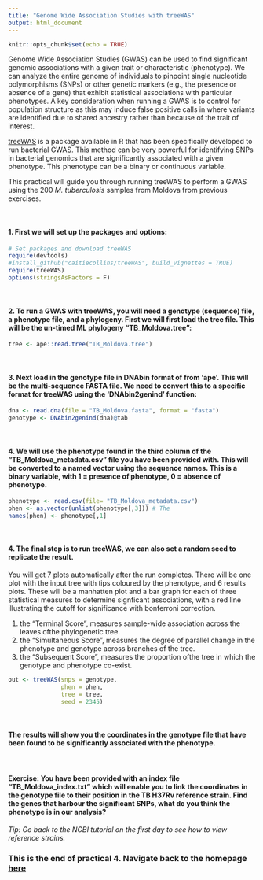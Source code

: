 ```yaml
---
title: "Genome Wide Association Studies with treeWAS"
output: html_document
---
```


```r
knitr::opts_chunk$set(echo = TRUE)

```

Genome Wide Association Studies (GWAS) can be used to find significant genomic associations with a given trait or characteristic (phenotype). We can analyze the entire genome of individuals to pinpoint single nucleotide polymorphisms (SNPs) or other genetic markers (e.g., the presence or absence of a gene) that exhibit statistical associations with particular phenotypes. A key consideration when running a GWAS is to control for population structure as this may induce false positive calls in where variants are identified due to shared ancestry rather than because of the trait of interest.

[treeWAS](<https://www.ncbi.nlm.nih.gov/pmc/articles/pmid/30184106/>) is a package available in R that has been specifically developed to run bacterial GWAS. This method can be very powerful for identifying SNPs in bacterial genomics that are significantly associated with a given phenotype. This phenotype can be a binary or continuous variable. 

This practical will guide you through running treeWAS to perform a GWAS using the 200 _M. tuberculosis_ samples from Moldova from previous exercises.

<br>

#### 1. First we will set up the packages and options:

```r
# Set packages and download treeWAS
require(devtools)
#install_github("caitiecollins/treeWAS", build_vignettes = TRUE)
require(treeWAS)
options(stringsAsFactors = F)
```

<br>

#### 2. To run a GWAS with treeWAS, you will need a genotype (sequence) file, a phenotype file, and a phylogeny. First we will first load the tree file. This will be the un-timed ML phylogeny "TB_Moldova.tree":

```r
tree <- ape::read.tree("TB_Moldova.tree") 
```

<br>

#### 3. Next load in the genotype file in DNAbin format of from 'ape'. This will be the multi-sequence FASTA file. We need to convert this to a specific format for treeWAS using the 'DNAbin2genind' function:

```r
dna <- read.dna(file = "TB_Moldova.fasta", format = "fasta")
genotype <- DNAbin2genind(dna)@tab
```

<br>

#### 4. We will use the phenotype found in the third column of the "TB_Moldova_metadata.csv" file you have been provided with. This will be converted to a named vector using the sequence names. This is a binary variable, with 1 = presence of phenotype, 0 = absence of phenotype.

```r
phenotype <- read.csv(file= "TB_Moldova_metadata.csv")
phen <- as.vector(unlist(phenotype[,3])) # The 
names(phen) <- phenotype[,1]
```

<br>

#### 4. The final step is to run treeWAS, we can also set a random seed to replicate the result. 

You will get 7 plots automatically after the run completes. There will be one plot with the input tree with tips coloured by the phenotype, and 6 results plots. These will be a manhatten plot and a bar graph for each of three statistical measures to determine signficant associations, with a red line illustrating the cutoff for significance with bonferroni correction.

1. the “Terminal Score”, measures sample-wide association across the leaves ofthe phylogenetic tree.
2. the “Simultaneous Score”, measures the degree of parallel change in the phenotype
and genotype across branches of the tree. 
3. the “Subsequent Score”, measures the proportion ofthe tree in which the genotype
and phenotype co-exist.


```r
out <- treeWAS(snps = genotype,
               phen = phen,
               tree = tree,
               seed = 2345)
```

<br>

#### The results will show you the coordinates in the genotype file that have been found to be significantly associated with the phenotype.

<br>

#### Exercise: You have been provided with an index file "TB_Moldova_index.txt" which will enable you to link the coordinates in the genotype file to their position in the TB H37Rv reference strain. Find the genes that harbour the significant SNPs, what do you think the phenotype is in our analysis?

*Tip: Go back to the NCBI tutorial on the first day to see how to view reference strains.*


### This is the end of practical 4. Navigate back to the homepage [here](https://bensobkowiak.github.io/GenomicsCourse/)

<br>


